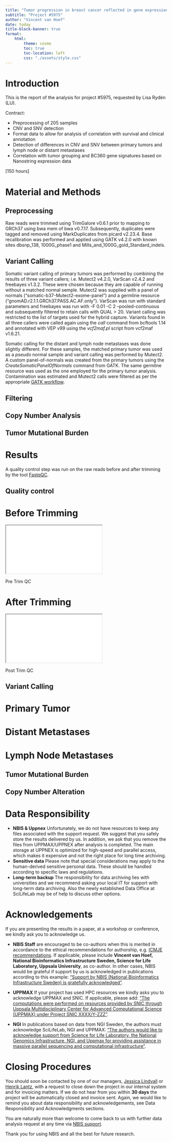 ```yaml
---
title: "Tumor progression in breast cancer reflected in gene expression patterns and mutational profile"
subtitle: "Project #5975"
author: "Vincent van Hoef"
date: today
title-block-banner: true
format:
    html:
        theme: cosmo
        toc: true
        toc-location: left
        css: "./assets/style.css"
---
```


# Introduction

This is the report of the analysis for project #5975, requested by Lisa Rydén (LU).

Contract:

* Preprocessing of 205 samples 
* CNV and SNV detection
* Format data to allow for analysis of correlation with survival and clinical annotation
* Detection of differences in CNV and SNV between primary tumors and lymph node or distant metastases
* Correlation with tumor grouping and BC360 gene signatures based on Nanostring expression data

[150 hours]

# Material and Methods

## Preprocessing

Raw reads were trimmed using TrimGalore v0.6.1 prior to mapping to GRCh37 using bwa mem of bwa v0.7.17. Subsequently, duplicates were tagged and removed using MarkDuplicates from picard v2.23.4. Base recalibration was performed and applied using GATK v4.2.0 with known sites dbsnp_138, 1000G_phase1 and Mills_and_1000G_gold_Standard_indels.

## Variant Calling

Somatic variant calling of primary tumors was performed by combining the results of three variant callers; i.e. Mutect2 v4.2.0, VarScan v2.4.2 and freebayes v1.3.2. These were chosen because they are capable of running without a matched normal semple. Mutect2 was supplied with a panel of normals ("somatic-b37-Mutect2-exome-panel") and a germline resource ("gnomAD.r2.1.1.GRCh37.PASS.AC.AF.only"). VarScan was run with standard parameters and freebayes was run with -F 0.01 -C 2 --pooled-continuous and subsequently filtered to retain calls with QUAL > 20. Variant calling was restricted to the list of targets used for the hybrid capture.
Variants found in all three callers were called again using the *call* command from bcftools 1.14 and annotated with VEP v99 using the *vcf2maf.pl* script from vcf2maf v1.6.21.

Somatic calling for the distant and lymph node metastases was done slightly different. For these samples, the matched primary tumor was used as a *pseudo* normal sample and variant calling was performed by Mutect2. A custom panel-of-normals was created from the primary tumors using the *CreateSomaticPanelOfNormals* command from GATK. The same germline resource was used as the one employed for the primary tumor analysis. Contamination was estimated and Mutect2 calls were filtered as per the appropriate [GATK workflow](https://gatk.broadinstitute.org/hc/en-us/articles/360035531132).

## Filtering

## Copy Number Analysis

## Tumor Mutational Burden

# Results

A quality control step was run on the raw reads before and after trimming by the tool [FastqQC](https://www.bioinformatics.babraham.ac.uk/projects/fastqc/){target="_blank"}.

## Quality control 

::: {.panel-tabset}

# Before Trimming

::: {#fig-pre-trim-qc}

<iframe src="./Results/QC/multiqc_report.html"></iframe>

Pre Trim QC
:::

# After Trimming

::: {#fig-pre-trim-qc}

<iframe src="./Results/QC/multiqc_report_after_trim.html"></iframe>

Post Trim QC
:::

:::

## Variant Calling

::: {.panel-tabset}

# Primary Tumor

# Distant Metastases

# Lymph Node Metastases

:::

## Tumor Mutational Burden

## Copy Number Alteration

# Data Responsibility

- **NBIS & Uppnex** Unfortunately, we do not have resources to keep any files associated with the support request. We suggest that you safely store the results delivered by us. In addition, we ask that you remove the files from UPPMAX/UPPNEX after analysis is completed. The main storage at UPPNEX is optimized for high-speed and parallel access, which makes it expensive and not the right place for long time archiving.
- **Sensitive data** Please note that special considerations may apply to the human-derived sensitive personal data. These should be handled according to specific laws and regulations.
- **Long-term backup** The responsibility for data archiving lies with universities and we recommend asking your local IT for support with long-term data archiving. Also the newly established Data Office at SciLifeLab may be of help to discuss other options.

# Acknowledgements

If you are presenting the results in a paper, at a workshop or conference, we kindly ask you to acknowledge us.

- **NBIS Staff** are encouraged to be co-authors when this is merited in accordance to the ethical recommendations for authorship, e.g. [ICMJE recommendations](http://www.icmje.org/recommendations/browse/roles-and-responsibilities/defining-the-role-of-authors-and-contributors.html). If applicable, please include **Vincent van Hoef, National Bioinformatics Infrastructure Sweden, Science for Life Laboratory, Uppsala University**, as co-author. In other cases, NBIS would be grateful if support by us is acknowledged in publications according to this example: ["Support by NBIS (National Bioinformatics Infrastructure Sweden) is gratefully acknowledged"](https://www.nbis.se/resources/support.html).

- **UPPMAX** If your project has used HPC resources we kindly asks you to acknowledge UPPMAX and SNIC. If applicable, please add: ["The computations were performed on resources provided by SNIC through Uppsala Multidisciplinary Center for Advanced Computational Science (UPPMAX) under Project SNIC XXXX/Y-ZZZ"](https://www.uppmax.uu.se/support/faq/general-miscellaneous-faq/acknowledging-uppmax--snic--and-uppnex/).

- **NGI** In publications based on data from NGI Sweden, the authors must acknowledge SciLifeLab, NGI and UPPMAX: ["The authors would like to acknowledge support from Science for Life Laboratory, the National Genomics Infrastructure, NGI, and Uppmax for providing assistance in massive parallel sequencing and computational infrastructure"](https://ngisweden.scilifelab.se/info/faq#how-do-i-acknowledge-ngi-in-my-publication).

# Closing Procedures

You should soon be contacted by one of our managers, [Jessica Lindvall](jessica.lindvall@nbis.se) or [Henrik Lantz](henrik.lantz@nbis.se), with a request to close down the project in our internal system and for invoicing matters. If we do not hear from you within **30 days** the project will be automatically closed and invoice sent. Again, we would like to remind you about data responsibility and acknowledgements, see Data Responsibility and Acknowledgments sections.

You are naturally more than welcome to come back to us with further data analysis request at any time via [NBIS support](http://nbis.se/support/support.html).

Thank you for using NBIS and all the best for future research.